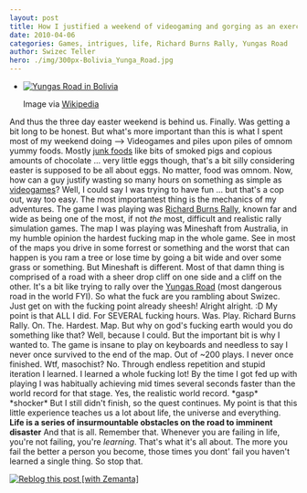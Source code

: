 ```yaml
---
layout: post
title: How I justified a weekend of videogaming and gorging as an exercise in hardcore personal improvement
date: 2010-04-06
categories: Games, intrigues, life, Richard Burns Rally, Yungas Road
author: Swizec Teller
hero: ./img/300px-Bolivia_Yunga_Road.jpg
---
```


-   [![Yungas Road in Bolivia](./img/300px-Bolivia_Yunga_Road.jpg "Yungas Road in Bolivia")](http://commons.wikipedia.org/wiki/Image:Bolivia_Yunga_Road.jpg)

    Image via [Wikipedia](http://commons.wikipedia.org/wiki/Image:Bolivia_Yunga_Road.jpg)

And thus the three day easter weekend is behind us. Finally. Was getting a bit long to be honest. But what's more important than this is what I spent most of my weekend doing --> Videogames and piles upon piles of omnom yummy foods. Mostly [junk foods](http://en.wikipedia.org/wiki/Junk_food "Junk food") like bits of smoked pigs and copious amounts of chocolate ... very little eggs though, that's a bit silly considering easter is supposed to be all about eggs. No matter, food was omnom. Now, how can a guy justify wasting so many hours on something as simple as [videogames](http://en.wikipedia.org/wiki/Video_game "Video game")? Well, I could say I was trying to have fun ... but that's a cop out, way too easy. The most importantest thing is the mechanics of my adventures. The game I was playing was [Richard Burns Rally](http://en.wikipedia.org/wiki/Richard_Burns_Rally "Richard Burns Rally"), known far and wide as being one of the most, if not _the_ most, difficult and realistic rally simulation games. The map I was playing was Mineshaft from Australia, in my humble opinion the hardest fucking map in the whole game. See in most of the maps you drive in some forrest or something and the worst that can happen is you ram a tree or lose time by going a bit wide and over some grass or something. But Mineshaft is different. Most of that damn thing is comprised of a road with a sheer drop cliff on one side and a cliff on the other. It's a bit like trying to rally over the [Yungas Road](http://en.wikipedia.org/wiki/Yungas_Road "Yungas Road") (most dangerous road in the world FYI). So what the fuck are you rambling about Swizec. Just get on with the fucking point already sheesh! Alright alright. :D My point is that ALL I did. For SEVERAL fucking hours. Was. Play. Richard Burns Rally. On. The. Hardest. Map. But why on god's fucking earth would you do something like that? Well, because I could. But the important bit is why I wanted to. The game is insane to play on keyboards and needless to say I never once survived to the end of the map. Out of ~200 plays. I never once finished. Wtf, masochist? No. Through endless repetition and stupid iteration I learned. I learned a whole fucking lot! By the time I got fed up with playing I was habitually achieving mid times several seconds faster than the world record for that stage. Yes, the realistic world record. \*gasp\* \*shocker\* But I still didn't finish, so the quest continues. My point is that this little experience teaches us a lot about life, the universe and everything. **Life is a series of insurmountable obstacles on the road to imminent disaster** And that is all. Remember that. Whenever you are failing in life, you're not failing, you're _learning_. That's what it's all about. The more you fail the better a person you become, those times you dont' fail you haven't learned a single thing. So stop that.

[![Reblog this post \[with Zemanta\]](http://img.zemanta.com/reblog_e.png?x-id=ef748e69-9a88-46da-a6e5-f4d35edc270b)](http://reblog.zemanta.com/zemified/ef748e69-9a88-46da-a6e5-f4d35edc270b/ "Reblog this post \[with Zemanta]")
